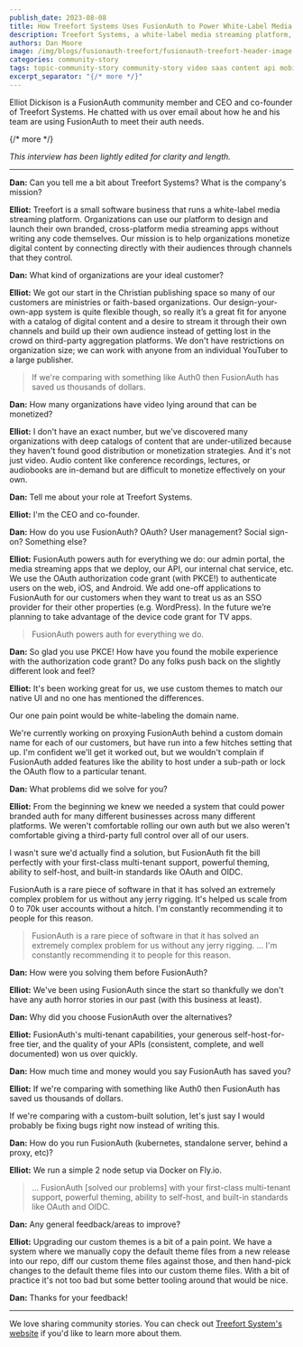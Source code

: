 ```yaml
---
publish_date: 2023-08-08 
title: How Treefort Systems Uses FusionAuth to Power White-Label Media Streaming for Thousands
description: Treefort Systems, a white-label media streaming platform, uses FusionAuth to powers auth for everything, including an admin portal, media streaming apps, an API, an internal chat service. They to authenticate users on the web, iOS, and Android.
authors: Dan Moore
image: /img/blogs/fusionauth-treefort/fusionauth-treefort-header-image.png
categories: community-story
tags: topic-community-story community-story video saas content api mobile android ios
excerpt_separator: "{/* more */}"
---
```


Elliot Dickison is a FusionAuth community member and CEO and co-founder of Treefort Systems. He chatted with us over email about how he and his team are using FusionAuth to meet their auth needs. 

{/* more */}

*This interview has been lightly edited for clarity and length.*

-------

**Dan:** Can you tell me a bit about Treefort Systems? What is the company's mission?

**Elliot:** Treefort is a small software business that runs a white-label media streaming platform. Organizations can use our platform to design and launch their own branded, cross-platform media streaming apps without writing any code themselves. Our mission is to help organizations monetize digital content by connecting directly with their audiences through channels that they control.

**Dan:** What kind of organizations are your ideal customer?

**Elliot:** We got our start in the Christian publishing space so many of our customers are ministries or faith-based organizations. Our design-your-own-app system is quite flexible though, so really it’s a great fit for anyone with a catalog of digital content and a desire to stream it through their own channels and build up their own audience instead of getting lost in the crowd on third-party aggregation platforms. We don't have restrictions on organization size; we can work with anyone from an individual YouTuber to a large publisher.

> If we're comparing with something like Auth0 then FusionAuth has saved us thousands of dollars.

**Dan:** How many organizations have video lying around that can be monetized?

**Elliot:** I don't have an exact number, but we've discovered many organizations with deep catalogs of content that are under-utilized because they haven't found good distribution or monetization strategies. And it's not just video. Audio content like conference recordings, lectures, or audiobooks are in-demand but are difficult to monetize effectively on your own.

**Dan:** Tell me about your role at Treefort Systems.

**Elliot:** I'm the CEO and co-founder.

**Dan:** How do you use FusionAuth? OAuth? User management? Social sign-on? Something else?

**Elliot:** FusionAuth powers auth for everything we do: our admin portal, the media streaming apps that we deploy, our API, our internal chat service, etc. We use the OAuth authorization code grant (with PKCE!) to authenticate users on the web, iOS, and Android. We add one-off applications to FusionAuth for our customers when they want to treat us as an SSO provider for their other properties (e.g. WordPress). In the future we’re planning to take advantage of the device code grant for TV apps.

> FusionAuth powers auth for everything we do.

**Dan:** So glad you use PKCE! How have you found the mobile experience with the authorization code grant? Do any folks push back on the slightly different look and feel?  

**Elliot:** It's been working great for us, we use custom themes to match our native UI and no one has mentioned the differences. 

Our one pain point would be white-labeling the domain name.

We're currently working on proxying FusionAuth behind a custom domain name for each of our customers, but have run into a few hitches setting that up. I'm confident we'll get it worked out, but we wouldn't complain if FusionAuth added features like the ability to host under a sub-path or lock the OAuth flow to a particular tenant.

**Dan:** What problems did we solve for you?

**Elliot:** From the beginning we knew we needed a system that could power branded auth for many different businesses across many different platforms. We weren't comfortable rolling our own auth but we also weren't comfortable giving a third-party full control over all of our users.

I wasn't sure we'd actually find a solution, but FusionAuth fit the bill perfectly with your first-class multi-tenant support, powerful theming, ability to self-host, and built-in standards like OAuth and OIDC.

FusionAuth is a rare piece of software in that it has solved an extremely complex problem for us without any jerry rigging. It's helped us scale from 0 to 70k user accounts without a hitch. I'm constantly recommending it to people for this reason.

> FusionAuth is a rare piece of software in that it has solved an extremely complex problem for us without any jerry rigging. ... I'm constantly recommending it to people for this reason.

**Dan:** How were you solving them before FusionAuth?

**Elliot:** We've been using FusionAuth since the start so thankfully we don't have any auth horror stories in our past (with this business at least).

**Dan:** Why did you choose FusionAuth over the alternatives?

**Elliot:** FusionAuth's multi-tenant capabilities, your generous self-host-for-free tier, and the quality of your APIs (consistent, complete, and well documented) won us over quickly.

**Dan:** How much time and money would you say FusionAuth has saved you?

**Elliot:** If we're comparing with something like Auth0 then FusionAuth has saved us thousands of dollars.

If we're comparing with a custom-built solution, let's just say I would probably be fixing bugs right now instead of writing this.

**Dan:** How do you run FusionAuth (kubernetes, standalone server, behind a proxy, etc)?

**Elliot:** We run a simple 2 node setup via Docker on Fly.io.

> ... FusionAuth [solved our problems] with your first-class multi-tenant support, powerful theming, ability to self-host, and built-in standards like OAuth and OIDC.

**Dan:** Any general feedback/areas to improve?

**Elliot:** Upgrading our custom themes is a bit of a pain point. We have a system where we manually copy the default theme files from a new release into our repo, diff our custom theme files against those, and then hand-pick changes to the default theme files into our custom theme files. With a bit of practice it's not too bad but some better tooling around that would be nice.

**Dan:** Thanks for your feedback!

-------

We love sharing community stories. You can check out [Treefort System's website](https://www.treefortsystems.com/) if you'd like to learn more about them. 

